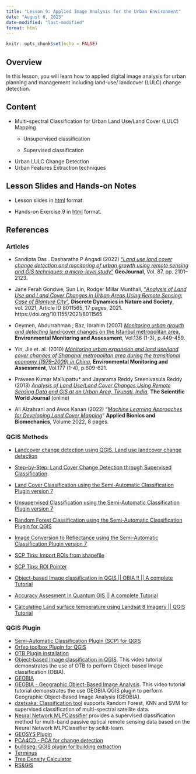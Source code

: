 ```yaml
---
title: "Lesson 9: Applied Image Analysis for the Urban Environment"
date: "August 6, 2023"
date-modified: "last-modified"
format: html
---
```


```r
knitr::opts_chunk$set(echo = FALSE)
```

## Overview

In this lesson, you will learn how to applied digital image analysis for urban planning and management including land-use/ landcover (LULC) change detection.

## Content

-   Multi-spectral Classification for Urban Land Use/Land Cover (LULC) Mapping
    -   Unsupervised classification

    -   Supervised classification
-   Urban LULC Change Detection
-   Urban Features Extraction techniques

## Lesson Slides and Hands-on Notes

-   Lesson slides in [html](../lesson/Lesson09/Lesson09.html) format.

-   Hands-on Exercise 9 in [html](https://qgis4rdpa.netlify.app/hands-on_04) format.

## References

### Articles

-   Sandipta Das . Dasharatha P Angadi (2022) ["*Land use land cover change detection and monitoring of urban growth using remote sensing and GIS techniques: a micro-level study*"](https://link-springer-com.libproxy.smu.edu.sg/content/pdf/10.1007/s10708-020-10359-1.pdf) **GeoJournal**, Vol. 87, pp. 2101--2123.

-   Jane Ferah Gondwe, Sun Lin, Rodger Millar Munthali, ["*Analysis of Land Use and Land Cover Changes in Urban Areas Using Remote Sensing: Case of Blantyre City*"](https://www.hindawi.com/journals/ddns/2021/8011565/), **Discrete Dynamics in Nature and Society**, vol. 2021, Article ID 8011565, 17 pages, 2021. https://doi.org/10.1155/2021/8011565

-   Geymen, Abdurrahman ; Baz, Ibrahim (2007) [*Monitoring urban growth and detecting* land-cover changes on the Istanbul metropolitan area](https://link-springer-com.libproxy.smu.edu.sg/article/10.1007/s10661-007-9699-x), **Environmental Monitoring and Assessment**, Vol.136 (1-3), p.449-459.

-   Yin, Jie et. al. (2010) [*Monitoring urban expansion and land use/land cover changes of Shanghai metropolitan area during the transitional economy (1979--2009) in China*](https://link-springer-com.libproxy.smu.edu.sg/article/10.1007/s10661-010-1660-8), **Environmental Monitoring and Assessment**, Vol.177 (1-4), p.609-621.

-   Praveen Kumar Mallupattu\* and Jayarama Reddy Sreenivasula Reddy (2013) [*Analysis of Land Use/Land Cover Changes Using Remote Sensing Data and GIS at an Urban Area, Tirupati, India*](https://www.ncbi.nlm.nih.gov/pmc/articles/PMC3679719/), **The Scientific World Journal** (online)

-   Ali Alzahrani and Awos Kanan (2022) "[*Machine Learning Approaches for Developing Land Cover Mapping*](https://www.ncbi.nlm.nih.gov/pmc/articles/PMC9262539/)" **Applied Bionics and Biomechanics**, Volume 2022, 8 pages.

### QGIS Methods

-   [Landcover change detection using QGIS. Land use landcover change detection](https://www.youtube.com/watch?v=4XKgVwrztXY)

-   [Step-by-Step: Land Cover Change Detection through Supervised Classification](https://www.un-spider.org/advisory-support/recommended-practices/recommended-practice-land-cover-change/step-by-step).

-   [Land Cover Classification using the Semi-Automatic Classification Plugin version 7](https://www.youtube.com/watch?v=Ceyhm3DlZNY)

-   [Unsupervised Classification using the Semi-Automatic Classification Plugin version 7](https://www.youtube.com/watch?v=kRPNjNvrLPU)

-   [Random Forest Classification using the Semi-Automatic Classification Plugin for QGIS](https://www.youtube.com/watch?v=FtHsGlLiNaw)

-   [Image Conversion to Reflectance using the Semi-Automatic Classification Plugin version 7](https://www.youtube.com/watch?v=ts5VXnmoIiY)

-   [SCP Tips: Import ROIs from shapefile](https://www.youtube.com/watch?v=QinnaV9On3k&t=14s)

-   [SCP Tips: ROI Pointer](https://www.youtube.com/watch?v=So04gNzDC9Y&list=PL7mCX6pQ2k2MeXOKoqO4sfV-6_tHDfhYh&index=5)

-   [Object-based Image classification in QGIS \|\| OBIA !! \|\| A complete Tutorial](https://www.youtube.com/watch?v=fX2UpOwoYLk)

-   [Accuracy Assesment In Quantum GIS \|\| A complete Tutorial](https://www.youtube.com/watch?v=RDRwPEujX04)

-   [Calculating Land surface temperature using Landsat 8 Imagery \|\| QGIS Tutorial](https://www.youtube.com/watch?v=OGX8oVgS-QE)

### QGIS Plugin

-   [Semi-Automatic Classification Plugin (SCP) for QGIS](https://fromgistors.blogspot.com/p/semi-automatic-classification-plugin.html)
-   [Orfeo toolbox Plugin for QGIS](https://www.orfeo-toolbox.org/CookBook/index.html)
-   [OTB Plugin installation](http://wiki.awf.forst.uni-goettingen.de/wiki/index.php/OTB_Plugin_installation)
-   [Object-based Image classification in QGIS](https://www.youtube.com/watch?v=fX2UpOwoYLk).  This video tutorial demonstrates the use of OTB to perform Object-based Image classification (OBIA).
-   [GEOBIA](https://github.com/salomoneinstein/QuickStepGeobia)
-   [GEOBIA - Geographic Object-Based Image Analysis](https://www.youtube.com/watch?v=oW7l4vUlr3A).  This video tutorial tutorial demonstrates the use GEOBIA QGIS plugin to perform Geographic Object-Based Image Analysis (GEOBIA).
-   [dzetsaka: Classification tool](https://github.com/nkarasiak/dzetsaka) supports Random Forest, KNN and SVM for supervised classification of multi-spectral satellite data.
-   [Neural Network MLPClassifier](https://mlp-image-classifier.readthedocs.io/en/latest/index.html) provides a supervised classification method for multi-band passive optical remote sensing data based on the Neural Network MLPClassifier by scikit-learn.
-   [GEOSYS Plugin](https://github.com/GEOSYS/qgis-plugin)
-   [PCA4CD - PCA for change detection](https://github.com/SMByC/PCA4CD)
-   [buildseg: QGIS plugin for building extraction](https://github.com/deepbands/buildseg)
-   [Terminus](https://github.com/ikotarid/Terminus)
-   [Tree Density Calculator](https://treedensitycalculator.readthedocs.io/en/latest/#)
-   [RS&GIS](https://github.com/PrathamGitHub/NITK_RS-GIS_17)
